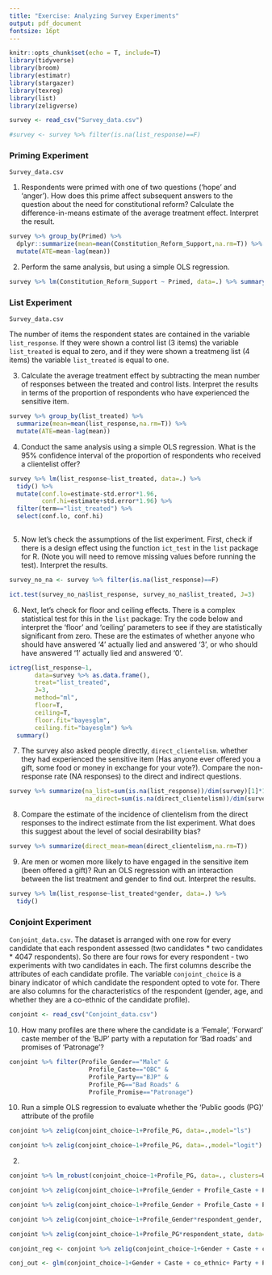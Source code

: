 ```yaml
---
title: "Exercise: Analyzing Survey Experiments"
output: pdf_document
fontsize: 16pt
---
```


```r
knitr::opts_chunk$set(echo = T, include=T)
library(tidyverse)
library(broom)
library(estimatr)
library(stargazer)
library(texreg)
library(list)
library(zeligverse)
```

\textbf{Download the datasets from the website containing responses to survey experiments. Answer the following questions:}

```r
survey <- read_csv("Survey_data.csv")

#survey <- survey %>% filter(is.na(list_response)==F)
```

### Priming Experiment

`Survey_data.csv`

1. Respondents were primed with one of two questions ('hope' and 'anger'). How does this prime affect subsequent answers to the question about the need for constitutional reform? Calculate the difference-in-means estimate of the average treatment effect. Interpret the result.

```r
survey %>% group_by(Primed) %>% 
  dplyr::summarize(mean=mean(Constitution_Reform_Support,na.rm=T)) %>%
  mutate(ATE=mean-lag(mean))
```

2. Perform the same analysis, but using a simple OLS regression. 

```r
survey %>% lm(Constitution_Reform_Support ~ Primed, data=.) %>% summary()
```


### List Experiment

`Survey_data.csv`

The number of items the respondent states are contained in the variable `list_response`. If they were shown a control list (3 items) the variable `list_treated` is equal to zero, and if they were shown a treatmeng list (4 items) the variable `list_treated` is equal to one.

3. Calculate the average treatment effect by subtracting the mean number of responses between the treated and control lists. Interpret the results in terms of the proportion of respondents who have experienced the sensitive item.

```r
survey %>% group_by(list_treated) %>%
  summarize(mean=mean(list_response,na.rm=T)) %>%
  mutate(ATE=mean-lag(mean))
```

4. Conduct the same analysis using a simple OLS regression. What is the 95\% confidence interval of the proportion of respondents who received a clientelist offer?

```r
survey %>% lm(list_response~list_treated, data=.) %>%
  tidy() %>%
  mutate(conf.lo=estimate-std.error*1.96,
         conf.hi=estimate+std.error*1.96) %>%
  filter(term=="list_treated") %>%
  select(conf.lo, conf.hi)
  
```

5. Now let's check the assumptions of the list experiment. First, check if there is a design effect using the function `ict_test` in the `list` package for R. (Note you will need to remove missing values before running the test). Interpret the results.

```r
survey_no_na <- survey %>% filter(is.na(list_response)==F)

ict.test(survey_no_na$list_response, survey_no_na$list_treated, J=3)
```

6. Next, let's check for floor and ceiling effects. There is a complex statistical test for this in the `list` package: Try the code below and interpret the 'floor' and 'ceiling' parameters to see if they are statistically significant from zero. These are the estimates of whether anyone who should have answered '4' actually lied and answered '3', or who should have answered '1' actually lied and answered '0'. 

```r
ictreg(list_response~1,
       data=survey %>% as.data.frame(),
       treat="list_treated",
       J=3, 
       method="ml",
       floor=T,
       ceiling=T,
       floor.fit="bayesglm",
       ceiling.fit="bayesglm") %>% 
  summary()
```

7. The survey also asked people directly, `direct_clientelism`. whether they had experienced the sensitive item (Has anyone ever offered you a gift, some food or money in exchange for your vote?). Compare the non-response rate (NA responses) to the direct and indirect questions. 

```r
survey %>% summarize(na_list=sum(is.na(list_response))/dim(survey)[1]*100,
                     na_direct=sum(is.na(direct_clientelism))/dim(survey)[1]*100)
```

8. Compare the estimate of the incidence of clientelism from the direct responses to the indirect estimate from the list experiment. What does this suggest about the level of social desirability bias?

```r
survey %>% summarize(direct_mean=mean(direct_clientelism,na.rm=T))
```

9. Are men or women more likely to have engaged in the sensitive item (been offered a gift)? Run an OLS regression with an interaction between the list treatment and gender to find out. Interpret the results. 

```r
survey %>% lm(list_response~list_treated*gender, data=.) %>% 
  tidy()

```

### Conjoint Experiment

`Conjoint_data.csv`. The dataset is arranged with one row for every candidate that each respondent assessed (two candidates \* two candidates \* 4047 respondents). So there are four rows for every respondent - two experiments with two candidates in each. The first columns describe the attributes of each candidate profile. The variable `conjoint_choice` is a binary indicator of which candidate the respondent opted to vote for. There are also columns for the characteristics of the respondent (gender, age, and whether they are a co-ethnic of the candidate profile).

```r
conjoint <- read_csv("Conjoint_data.csv")
```

10. How many profiles are there where the candidate is a 'Female', 'Forward' caste member of the 'BJP' party with a reputation for 'Bad roads' and promises of 'Patronage'?

```r
conjoint %>% filter(Profile_Gender=="Male" & 
                      Profile_Caste=="OBC" &
                      Profile_Party=="BJP" &
                      Profile_PG=="Bad Roads" &
                      Profile_Promise=="Patronage")
```


10. Run a simple OLS regression to evaluate whether the 'Public goods (PG)' attribute of the profile 

```r
conjoint %>% zelig(conjoint_choice~1+Profile_PG, data=.,model="ls")

conjoint %>% zelig(conjoint_choice~1+Profile_PG, data=.,model="logit")
```

2. 

```r
conjoint %>% lm_robust(conjoint_choice~1+Profile_PG, data=., clusters=UID)
```



```r
conjoint %>% zelig(conjoint_choice~1+Profile_Gender + Profile_Caste + Profile_Party + Profile_PG + Profile_Promise, data=.,model="logit")
```


```r
conjoint %>% zelig(conjoint_choice~1+Profile_Gender + Profile_Caste + Profile_Party + Profile_PG + Profile_Promise + respondent_co_ethnic, data=.,model="logit")
```

```r
conjoint %>% zelig(conjoint_choice~1+Profile_Gender*respondent_gender, data=.,model="logit")
```

```r
conjoint %>% zelig(conjoint_choice~1+Profile_PG*respondent_state, data=.,model="logit")
```


```r
conjoint_reg <- conjoint %>% zelig(conjoint_choice~1+Gender + Caste + co_ethnic + Party + PG + Promise, data=.,model="logit")

conj_out <- glm(conjoint_choice~1+Gender + Caste + co_ethnic+ Party + PG + Promise + state + state:Gender + state:Caste + state:co_ethnic + state:PG + state:Promise, data=dc_all,family="binomial")
```